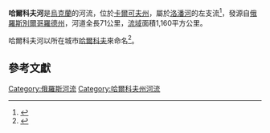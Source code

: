 {{Infobox river
  | name              = 哈爾科夫河
  | image             = ChigirinBridge01.jpg
  | image_caption     = [[哈爾科夫|哈爾科夫]]城中心的哈爾科夫河
  | map               = Kharkiv.png
  | source1_location  = [[俄羅斯|俄羅斯]][[別爾哥羅德州|別爾哥羅德州]],
  | mouth             = [[洛潘河|洛潘河]]
  | mouth_location    = [[烏克蘭|烏克蘭]][[哈爾科夫|哈爾科夫]] 
  | mouth_coordinates = {{coord|49.9853|N|36.2239|E|source:wikidata|display=it}}
  | subdivision_type1 = 國家
  | subdivision_name1 = [[俄羅斯|俄羅斯]]，[[烏克蘭|烏克蘭]]
  | length            = {{convert|71|km|mi|abbr=on}}
  | source1_elevation = {{convert|160|m|ft|abbr=on}}
  | discharge1_avg    = {{convert|2.62|m3/s|cuft/s|abbr=on}}
  | basin_size        = {{convert|1,160|km2|sqmi|abbr=on}}
  | progression       = [[洛潘河|洛潘河]]→ [[烏達河|烏達河]]→ {{RDonets}}
}}
'''哈爾科夫河'''是[[烏克蘭|烏克蘭]]的河流，位於[[卡爾可夫州|卡爾可夫州]]，屬於[[洛潘河|洛潘河]]的左支流<ref>{{Cite web|url = http://www.encyclopediaofukraine.com/display.asp?linkpath=pages%5CK%5CH%5CKharkivoblast.htm|title = Kharkiv Oblast|date = |accessdate = 12 July 2015|website = Internet [[Encyclopedia_of_Ukraine|Encyclopedia of Ukraine]]|publisher = |last = |first = |archive-date = 2022-02-27|archive-url = https://web.archive.org/web/20220227145057/http://www.encyclopediaofukraine.com/display.asp?linkpath=pages%5CK%5CH%5CKharkivoblast.htm|dead-url = no}}</ref>，發源自[[俄羅斯|俄羅斯]][[別爾哥羅德州|別爾哥羅德州]]，河道全長71公里，[[流域|流域]]面積1,160平方公里。

哈爾科夫河以所在城市[[哈爾科夫|哈爾科夫]]來命名<ref>{{Cite book|title = Historical Dictionary of Ukraine|last = Katchanovski|first = Ivan|publisher = Scarecrow Press, Inc.|year = 2013|isbn = 9780810878471|location = Lanham, Maryland|pages = 253|last2 = Kohut|first2 = Zenon E.|last3 = Nebesio|first3 = Bohdan Y.|last4 = Yurkevich|first4 = Myroslav}}</ref>。

==參考文獻==
{{reflist}}
{{DEFAULTSORT:Харків (річка)}}
[[Category:俄羅斯河流|Category:俄羅斯河流]]
[[Category:哈爾科夫州河流|Category:哈爾科夫州河流]]


{{Ukraine-river-stub}}
{{Russia-geo-stub}}